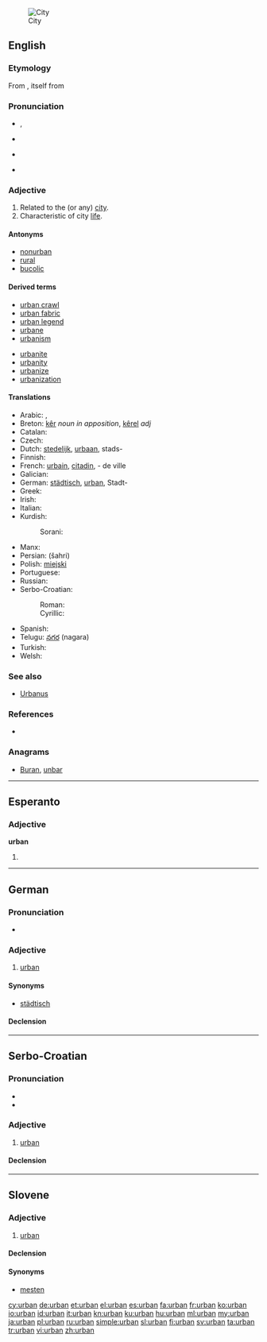 [[File:City_2013-04-9_12-46.jpg|thumbnail|City]]

{{also|Urban}}
==English==

===Etymology===
From {{etyl|la}} {{term|urbanus|lang=la}}, itself from {{term|urbs||city|lang=la}}

===Pronunciation===
* {{a|UK}} {{IPA|/ˈɜːbən/}}, {{X-SAMPA|/"3:rb@n/}}
* {{rhymes|ɜː(ɹ)bən}}
* {{a|US}} {{IPA|/ˈɝbən/}}
* {{hyphenation|ur|ban}}

===Adjective===
{{en-adj}}

# Related to the (or any) [[city]].
# Characteristic of city [[life]].

====Antonyms====
* [[nonurban]]
* [[rural]]
* [[bucolic]]

====Derived terms====
{{top2}}
* [[urban crawl]]
* [[urban fabric]]
* [[urban legend]]
* [[urbane]]
* [[urbanism]]
{{mid2}}
* [[urbanite]]
* [[urbanity]]
* [[urbanize]]
* [[urbanization]]
{{bottom}}

====Translations====
{{trans-top|of the city; characteristic of city life}}
* Arabic: {{Arab|[[حضري]]}}, {{Arab|[[متمدن]]}}
* Breton: [[kêr]] ''noun in apposition'', [[kêrel]] ''adj''
* Catalan: {{t-|ca|urbà}}
* Czech: {{t+|cs|městský}}
* Dutch: [[stedelijk]], [[urbaan]], stads-
* Finnish: {{t+|fi|urbaani}}
* French: [[urbain]], [[citadin]], - de ville
* Galician: {{t-|gl|urbano}}
* German: [[städtisch]], [[urban#German|urban]], Stadt-
* Greek: {{t+|el|αστικός|m|tr=astikós|sc=Grek}}
* Irish: {{t-|ga|uirbeach}}
* Italian: {{t-|it|urbano|m}}
* Kurdish:
*: Sorani: {{ku-Arab|[[شارستانی]]}}
{{trans-mid}}
* Manx: {{t-|gv|ard-valjagh}}
* Persian: {{fa-Arab|[[شهری]]}} (šahri)
* Polish: [[miejski]]
* Portuguese: {{t+|pt|urbano}}
* Russian: {{t+|ru|городской|m}}
* Serbo-Croatian:
*: Roman: {{t-|sh|gradski}}
*: Cyrillic: {{t-|sh|градски|sc=Cyrl}}
* Spanish: {{t+|es|urbano}}
* Telugu: [[నగర]] (nagara)
* Turkish: {{t+|tr|kentsel}}
* Welsh: {{t+|cy|trefol}}
{{trans-bottom}}

===See also===
* [[Urbanus]]

===References===
* {{R:Websters}}

===Anagrams===
* [[Buran#English|Buran]], [[unbar#English|unbar]]

----

==Esperanto==

===Adjective===
'''urban'''

# {{eo-form of|urb|an}}

----

==German==

===Pronunciation===
* {{IPA|/ʊʁˈbaːn/|[ʊɐ̯ˈbaːn]|lang=de}}

===Adjective===
{{de-adj|urbaner|urbansten}}

# [[urban#English|urban]]

====Synonyms====
* [[städtisch]]

====Declension====
{{de-decl-adj|urban|urbaner|urbanst}}

----

==Serbo-Croatian==

===Pronunciation===
* {{IPA|/ûrbaːn/|lang=sh}}
* {{hyphenation|ur|ban}}

===Adjective===
{{sh-adj|head=ȕrbān|def=urbani|def_a=ȕrbānī|r|урбан|у̏рба̄н}}

# [[#English|urban]]

====Declension====
{{sh-adj-defindef|urban|o}}

----

==Slovene==

===Adjective===
{{sl-adj|-}}

# [[urban#English|urban]]

====Declension====
{{sl-decl-adj|urban}}

====Synonyms====
* [[mesten]]

[[cy:urban]]
[[de:urban]]
[[et:urban]]
[[el:urban]]
[[es:urban]]
[[fa:urban]]
[[fr:urban]]
[[ko:urban]]
[[io:urban]]
[[id:urban]]
[[it:urban]]
[[kn:urban]]
[[ku:urban]]
[[hu:urban]]
[[ml:urban]]
[[my:urban]]
[[ja:urban]]
[[pl:urban]]
[[ru:urban]]
[[simple:urban]]
[[sl:urban]]
[[fi:urban]]
[[sv:urban]]
[[ta:urban]]
[[tr:urban]]
[[vi:urban]]
[[zh:urban]]